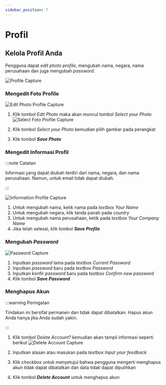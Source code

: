 ```yaml
---
sidebar_position: 7
---
```

# Profil

## Kelola Profil Anda
Pengguna dapat *edit photo profile*, mengubah nama, negara, nama perusahaan dan juga mengubah *password*.

   ![Profile Capture](/img/capture/profile.png)

### Mengedit Foto Profile

   ![Edit Photo Profile Capture](/img/capture/edit-fotoprofile.png)

1. Klik tombol *Edit Photo* maka akan muncul tombol *Select your Photo*
   ![Select Foto Profile Capture](/img/capture/select-fotoprofile.png)

2. Klik tombol *Select your Photo* kemudian pilih gambar pada perangkat
3. Klik tombol ***Save Photo***

### Mengedit Informasi Profil

:::note Catatan

Informasi yang dapat diubah terdiri dari nama, negara, dan nama perusahaan. Namun, untuk email tidak dapat diubah.

:::

![Information Profile Capture](/img/capture/information-profile.png)

1. Untuk mengubah nama, ketik nama pada *textbox Your Name*
2. Untuk mengubah negara, klik tanda panah pada *country*
3. Untuk mengubah nama perusahaan, ketik pada *textbox Your Company Name*
4. Jika telah selesai, klik tombol ***Save Profile***

### Mengubah *Password*
![Password Capture](/img/capture/password.png)

1. Inputkan *password* lama pada *textbox Current Password*
2. Inputkan *password* baru pada *textbox Password*
3. Inputkan konfir *password* baru pada *textbox Confirm new password*
4. Klik tombol ***Save Password***

### Menghapus Akun

:::warning Peringatan

Tindakan ini bersifat permanen dan tidak dapat dibatalkan. Hapus akun Anda hanya jika Anda sudah yakin.

:::

1. Klik tombol *Delete Account?* kemudian akan tampil informasi seperti berikut
   ![Delete Account Capture](/img/capture/delete-account.png)

2. Inputkan alasan atau masukan pada *textbox Input your feedback*
3. Klik *checkbox* untuk menyetujui bahwa pengguna mengerti menghapus akun tidak dapat dibatalkan dan data tidak dapat dipulihkan
4. Klik tombol ***Delete Account*** untuk menghapus akun


